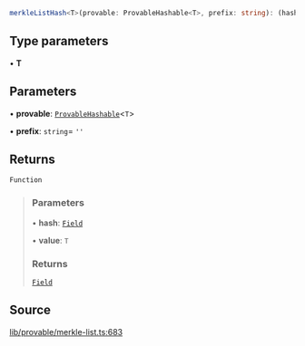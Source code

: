 ```ts
merkleListHash<T>(provable: ProvableHashable<T>, prefix: string): (hash: Field, value: T) => Field
```

## Type parameters

• **T**

## Parameters

• **provable**: [`ProvableHashable`](../type-aliases/ProvableHashable.mdx)\<`T`\>

• **prefix**: `string`= `''`

## Returns

`Function`

> ### Parameters
>
> • **hash**: [`Field`](../classes/Field.mdx)
>
> • **value**: `T`
>
> ### Returns
>
> [`Field`](../classes/Field.mdx)
>

## Source

[lib/provable/merkle-list.ts:683](https://github.com/o1-labs/o1js/blob/main/src/lib/provable/merkle-list.ts#L683)
